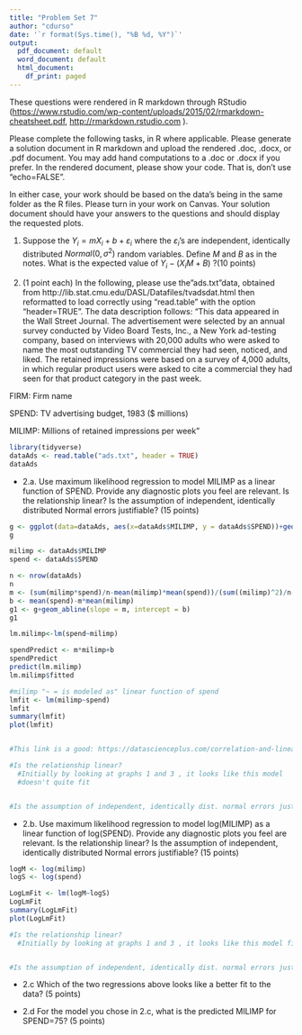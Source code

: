 ```yaml
---
title: "Problem Set 7"
author: "cdurso"
date: '`r format(Sys.time(), "%B %d, %Y")`'
output:
  pdf_document: default
  word_document: default
  html_document:
    df_print: paged
---
```


These questions were rendered in R markdown through RStudio (<https://www.rstudio.com/wp-content/uploads/2015/02/rmarkdown-cheatsheet.pdf>, <http://rmarkdown.rstudio.com> ).

Please complete the following tasks, in R where applicable. Please generate a solution document in R markdown and upload the rendered .doc, .docx, or .pdf document.  You may add hand computations to a .doc or .docx if you prefer. In the rendered document, please show your code. That is, don't use "echo=FALSE". 

In either case, your work should be based  on the data's being in the same folder as the R files. Please turn in your work on Canvas. Your solution document should have your answers to the questions and should display the requested plots.

1. Suppose the $Y_i=mX_i+b+\varepsilon_i$ where the $\varepsilon_i$'s are independent, identically distributed $Normal\left(0,\sigma^2\right)$ random variables. Define $M$ and $B$ as in the notes. What is the expected value of $Y_i-\left(X_iM+B\right)$ ?(10 points)


2.	(1 point each) In the following, please use the"ads.txt"data, obtained from http://lib.stat.cmu.edu/DASL/Datafiles/tvadsdat.html then reformatted to load correctly using "read.table" with the option "header=TRUE". The data description follows: "This data appeared in the Wall Street Journal. The advertisement were selected by an annual survey conducted by Video Board Tests, Inc., a New York ad-testing company, based on interviews with 20,000 adults who were asked to name the most outstanding TV commercial they had seen, noticed, and liked. The retained impressions were based on a survey of 4,000 adults, in which regular product users were asked to cite a commercial they had seen for that product category in the past week.

FIRM: Firm name 

SPEND: TV advertising budget, 1983 ($ millions)

MILIMP: Millions of retained impressions per week"

```r
library(tidyverse)
dataAds <- read.table("ads.txt", header = TRUE)
dataAds

```
  - 2.a.	Use maximum likelihood regression to model MILIMP as a linear function of SPEND. Provide any diagnostic plots you feel are relevant. Is the relationship linear? Is the assumption of independent, identically distributed Normal errors justifiable? (15 points)
  
```r
g <- ggplot(data=dataAds, aes(x=dataAds$MILIMP, y = dataAds$SPEND))+geom_point()
g

milimp <- dataAds$MILIMP
spend <- dataAds$SPEND

n <- nrow(dataAds)
n
m <- (sum(milimp*spend)/n-mean(milimp)*mean(spend))/(sum((milimp)^2)/n-mean(milimp^2))
b <- mean(spend)-m*mean(milimp)
g1 <- g+geom_abline(slope = m, intercept = b)
g1

lm.milimp<-lm(spend~milimp)

spendPredict <- m*milimp+b
spendPredict
predict(lm.milimp)
lm.milimp$fitted

#milimp "~ = is modeled as" linear function of spend
lmfit <- lm(milimp~spend)
lmfit
summary(lmfit)
plot(lmfit)


#This link is a good: https://datascienceplus.com/correlation-and-linear-regression/

#Is the relationship linear?
  #Initially by looking at graphs 1 and 3 , it looks like this model 
  #doesn't quite fit


#Is the assumption of independent, identically dist. normal errors justifiable?

```

  - 2.b.	Use maximum likelihood regression to model  log(MILIMP) as a linear function of log(SPEND). Provide any diagnostic plots you feel are relevant. Is the relationship linear? Is the assumption of independent, identically distributed Normal errors justifiable? (15 points) 

```r
logM <- log(milimp)
logS <- log(spend)

LogLmFit <- lm(logM~logS)
LogLmFit
summary(LogLmFit)
plot(LogLmFit)

#Is the relationship linear?
  #Initially by looking at graphs 1 and 3 , it looks like this model fits


#Is the assumption of independent, identically dist. normal errors justifiable?

```

 

  - 2.c Which of the two regressions above looks like a better fit to the data? (5 points)
  
  
  - 2.d For the model you chose in 2.c, what is the predicted MILIMP for SPEND=75? (5 points)
  
```r

```


